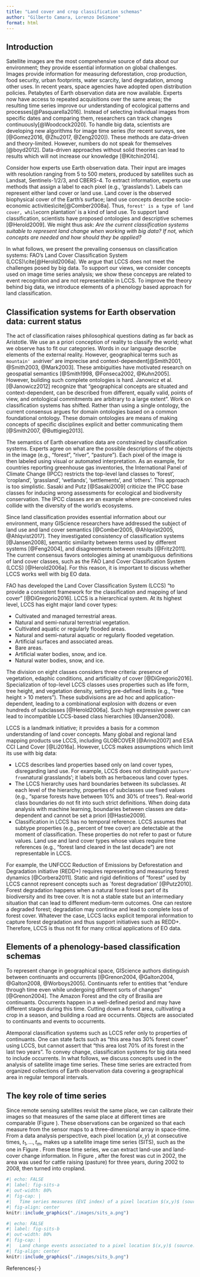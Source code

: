 ```yaml
---
title: "Land cover and crop classification schemas"
author: "Gilberto Camara, Lorenzo DeSimone"
format: html
---
```


## Introduction

Satellite images are the most comprehensive source of data about our environment; they provide essential information on global challenges. Images provide information for measuring deforestation, crop production, food security, urban footprints, water scarcity, land degradation, among other uses. In recent years, space agencies have adopted open distribution policies. Petabytes of Earth observation data are now available. Experts now have access to repeated acquisitions over the same areas; the resulting time series improve our understanding of ecological patterns and processes[@Pasquarella2016]. Instead of selecting individual images from specific dates and comparing them, researchers can track changes continuously[@Woodcock2020]. To handle big data, scientists are developing new algorithms for image time series (for recent surveys, see [@Gomez2016, @Zhu2017, @Zeng2020]). These methods are data-driven and theory-limited. However, numbers do not speak for themselves [@boyd2012]. Data-driven approaches without solid theories can lead to results which will not increase our knowledge [@Kitchin2014].

Consider how experts use Earth observation data. Their input are images with resolution ranging from 5 to 500 meters, produced by satellites such as Landsat, Sentinels-1/2/3, and CBERS-4. To extract information, experts use methods that assign a label to each pixel (e.g., 'grasslands'). Labels can represent either land cover or land use. Land cover is the observed biophysical cover of the Earth's surface; land use concepts describe socio-economic activities\cite[@Comber2008a]. Thus, `forest' is a type of land cover, while `corn plantation' is a kind of land use. To support land classification, scientists have proposed ontologies and descriptive schemes [@Herold2009]. We might thus ask: *Are the current classification systems suitable to represent land change when working with big data? If not, which concepts are needed and how should they be applied?*

In what follows, we present the prevailing consensus on classification systems: FAO's Land Cover Classification System (LCCS)\cite[@Herold2006a]. We argue that LCCS does not meet the challenges posed by big data. To support our views, we consider concepts used on image time series analysis; we show these concepys are related to event recognition and are not representable in LCCS. To improve the theory behind big data, we introduce elements of a phenology based approach for land classification.

## Classification systems for Earth observation data: current status

The act of classification raises philosophical questions dating as far back as Aristotle. We use an a priori conception of reality to classify the world; what we observe has to fit our categories. Words in our language describe elements of the external reality. However, geographical terms such as `mountain' and `river' are imprecise and context-dependent[@Smith2001, @Smith2003, @Mark2003]. These ambiguities have motivated research on geospatial semantics [@Smith1998, @Fonseca2002, @Kuhn2005].  However, building such complete ontologies is hard. Janowicz et al. [@Janowicz2012] recognize that "geographical concepts are situated and context-dependent, can be described from different, equally valid, points of view, and ontological commitments are arbitrary to a large extent".  Work on classification systems has shifted. Rather than using a single ontology, the current consensus argues for domain ontologies based on a common foundational ontology. These domain ontologies are means of making concepts of specific disciplines explicit and better communicating them [@Smith2007, @Buttigieg2013]. 

The semantics of Earth observation data are constrained by classification systems. Experts agree on what are the possible descriptions of the objects in the image (e.g., "forest", "river", "pasture").  Each pixel of the image is then labeled using visual or automated interpretation.  As an example, for countries reporting greenhouse gas inventories, the International Panel of Climate Change (IPCC) restricts the top-level land classes to 'forest', 'cropland', 'grassland', 'wetlands', 'settlements', and 'others'. This approach is too simplistic. Sasaki and Putz [@Sasaki2009] criticize the IPCC base classes for inducing wrong assessments for ecological and biodiversity conservation. The IPCC classes are an example where pre-conceived rules collide with the diversity of the world's ecosystems.

Since land classification provides essential information about our environment, many GIScience researchers have addressed the subject of land use and land cover semantics [@Comber2005, @Ahlqvist2005, @Ahlqvist2017]. They investigated consistency of classification systems [@Jansen2008], semantic similarity between terms used by different systems [@Feng2004], and disagreements between results [@Fritz2011]. The current consensus favors ontologies aiming at unambiguous definitions of land cover classes, such as the FAO Land Cover Classification System (LCCS) [@Herold2006a]. For this reason, it is important to discuss whether LCCS works well with big EO data.

FAO has developed the Land Cover Classification System (LCCS) "to provide a consistent framework for the classification and mapping of land cover" [@DiGregorio2016]. LCCS is a hierarchical system. At its highest level, LCCS has eight major land cover types:

- Cultivated and managed terrestrial areas.
- Natural and semi-natural terrestrial vegetation.
- Cultivated aquatic or regularly flooded areas.
- Natural and semi-natural aquatic or regularly flooded vegetation.
- Artificial surfaces and associated areas.
- Bare areas.
- Artificial water bodies, snow, and ice.
- Natural water bodies, snow, and ice.	

The division on eight classes considers three criteria: presence of vegetation, edaphic conditions, and artificiality of cover [@DiGregorio2016]. Specialization of top-level LCCS classes uses properties such as life form, tree height, and vegetation density, setting pre-defined limits (e.g., "tree height > 10 meters"). These subdivisions are ad hoc and application-dependent, leading to a combinational explosion with dozens or even hundreds of subclasses [@Herold2006a]. Such high expressive power can lead to incompatible LCCS-based class hierarchies [@Jansen2008}. 

LCCS is a landmark initiative; it provides a basis for a common understanding of land cover concepts. Many global and regional land mapping products use LCCS, including GLOBCOVER [@Arino2007] and ESA CCI Land Cover [@Li2016a].  However, LCCS makes assumptions which limit its use with big data:

- LCCS describes land properties based only on land cover types, disregarding land use. For example, LCCS does not distinguish `pasture' from `natural grasslands'; it labels both as herbaceous land cover types. 
- The LCCS hierarchy uses hard boundaries between its subclasses. At each level of the hierarchy, properties of subclasses use fixed values (e.g., "sparse forests have between 10% and 30% of trees"). Real-world class boundaries do not fit into such strict definitions. When doing data analysis with machine learning, boundaries between classes are data-dependent and cannot be set a priori [@Hastie2009]. 
- Classification in LCCS has no temporal reference. LCCS assumes that subtype properties (e.g., percent of tree cover) are detectable at the moment of classification.  These properties do not refer to past or future values. Land use and land cover types whose values require time references (e.g., "forest land cleared in the last decade") are not representable in LCCS.  

For example, the UNFCCC Reduction of Emissions by Deforestation and Degradation initiative (REDD+) requires representing and measuring forest dynamics [@Corbera2011]. Static and rigid definitions of "forest" used by LCCS cannot represent concepts such as `forest degradation' [@Putz2010]. Forest degradation happens when a natural forest loses part of its biodiversity and its tree cover. It is not a stable state but an intermediary situation that can lead to different medium-term outcomes. One can restore a degraded forest; degradation may continue and lead to complete loss of forest cover. Whatever the case, LCCS lacks explicit temporal information to capture forest degradation and thus support initiatives such as REDD+. Therefore, LCCS is thus not fit for many critical applications of EO data.

## Elements of a phenology-based classification schemas

To represent change in geographical space, GIScience authors distinguish between continuants and occurrents [@Grenon2004, @Galton2004, @Galton2008, @Worboys2005]. Continuants refer to entities that "endure through time even while undergoing different sorts of changes" [@Grenon2004]. The Amazon Forest and the city of Brasilia are continuants. Occurrents happen in a well-defined period and may have different stages during this time. Cutting down a forest area, cultivating a crop in a season, and building a road are occurrents. Objects are associated to continuants and events to occurrents.  
 
Atemporal classification systems such as LCCS refer only to properties of continuants. One can state facts such as "this area has 30\% forest cover" using LCCS, but cannot assert that "this area lost 70\% of its forest in the last two years". To convey change, classification systems for big data need to include occurrents. In what follows, we discuss concepts used in the analysis of satellite image time series. These time series are extracted from organized collections of Earth observation data covering a geographical area in regular temporal intervals. 

## The key role of time series

Since remote sensing satellites revisit the same place, we can calibrate their images so that measures of the same place at different times are comparable (Figure \ref{fig:sits_a}). These observations can be organized so that each measure from the sensor maps to a three-dimensional array in space-time. From a data analysis perspective, each pixel location $(x, y)$ at consecutive times, $t_1,...,t_m$, makes up a satellite image time series (SITS), such as the one in Figure \ref{fig:sits_b}. From these time series, we can extract land-use and land-cover change information. In Figure \ref{fig:sits_b}, after the forest was cut in 2002, the area was used for cattle raising (pasture) for three years, during 2002 to 2008, then turned into cropland.

```r
#| echo: FALSE
#| label: fig-sits-a
#| out-width: 80%
#| fig-cap: |
#|   Time series measures (EVI index) of a pixel location $(x,y)$ (source:[@Picoli2018]).
#| fig-align: center
knitr::include_graphics("./images/sits_a.png")
```

```r
#| echo: FALSE
#| label: fig-sits-b
#| out-width: 80%
#| fig-cap: |
#|   Land change events associated to a pixel location $(x,y)$ (source:[@Picoli2018]).
#| fig-align: center
knitr::include_graphics("./images/sits_b.png")
```

References{-}



